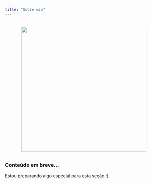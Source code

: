 ```yaml
---
title: "Sobre mim"
---
```


![](aguarde.png){width="400px" style="display: block; margin: 2rem auto;"}

### Conteúdo em breve...

Estou preparando algo especial para esta seção :)

